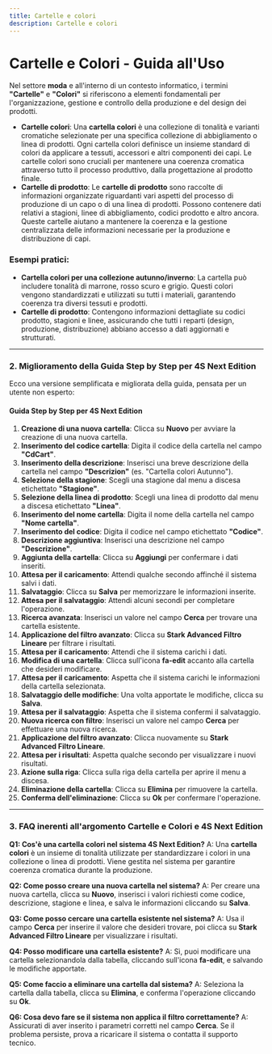 ```yaml
---
title: Cartelle e colori
description: Cartelle e colori
---
```


# Cartelle e Colori - Guida all'Uso

Nel settore **moda** e all'interno di un contesto informatico, i termini **"Cartelle"** e **"Colori"** si riferiscono a elementi fondamentali per l'organizzazione, gestione e controllo della produzione e del design dei prodotti.

* **Cartelle colori**: Una **cartella colori** è una collezione di tonalità e varianti cromatiche selezionate per una specifica collezione di abbigliamento o linea di prodotti. Ogni cartella colori definisce un insieme standard di colori da applicare a tessuti, accessori e altri componenti dei capi. Le cartelle colori sono cruciali per mantenere una coerenza cromatica attraverso tutto il processo produttivo, dalla progettazione al prodotto finale.
* **Cartelle di prodotto**: Le **cartelle di prodotto** sono raccolte di informazioni organizzate riguardanti vari aspetti del processo di produzione di un capo o di una linea di prodotti. Possono contenere dati relativi a stagioni, linee di abbigliamento, codici prodotto e altro ancora. Queste cartelle aiutano a mantenere la coerenza e la gestione centralizzata delle informazioni necessarie per la produzione e distribuzione di capi.

### Esempi pratici:

* **Cartella colori per una collezione autunno/inverno**: La cartella può includere tonalità di marrone, rosso scuro e grigio. Questi colori vengono standardizzati e utilizzati su tutti i materiali, garantendo coerenza tra diversi tessuti e prodotti.
* **Cartelle di prodotto**: Contengono informazioni dettagliate su codici prodotto, stagioni e linee, assicurando che tutti i reparti (design, produzione, distribuzione) abbiano accesso a dati aggiornati e strutturati.

***

### 2. Miglioramento della Guida Step by Step per **4S Next Edition**

Ecco una versione semplificata e migliorata della guida, pensata per un utente non esperto:

#### Guida Step by Step per 4S Next Edition

1. **Creazione di una nuova cartella**: Clicca su **Nuovo** per avviare la creazione di una nuova cartella.
2. **Inserimento del codice cartella**: Digita il codice della cartella nel campo **"CdCart"**.
3. **Inserimento della descrizione**: Inserisci una breve descrizione della cartella nel campo **"Descrizion"** (es. "Cartella colori Autunno").
4. **Selezione della stagione**: Scegli una stagione dal menu a discesa etichettato **"Stagione"**.
5. **Selezione della linea di prodotto**: Scegli una linea di prodotto dal menu a discesa etichettato **"Linea"**.
6. **Inserimento del nome cartella**: Digita il nome della cartella nel campo **"Nome cartella"**.
7. **Inserimento del codice**: Digita il codice nel campo etichettato **"Codice"**.
8. **Descrizione aggiuntiva**: Inserisci una descrizione nel campo **"Descrizione"**.
9. **Aggiunta della cartella**: Clicca su **Aggiungi** per confermare i dati inseriti.
10. **Attesa per il caricamento**: Attendi qualche secondo affinché il sistema salvi i dati.
11. **Salvataggio**: Clicca su **Salva** per memorizzare le informazioni inserite.
12. **Attesa per il salvataggio**: Attendi alcuni secondi per completare l'operazione.
13. **Ricerca avanzata**: Inserisci un valore nel campo **Cerca** per trovare una cartella esistente.
14. **Applicazione del filtro avanzato**: Clicca su **Stark Advanced Filtro Lineare** per filtrare i risultati.
15. **Attesa per il caricamento**: Attendi che il sistema carichi i dati.
16. **Modifica di una cartella**: Clicca sull'icona **fa-edit** accanto alla cartella che desideri modificare.
17. **Attesa per il caricamento**: Aspetta che il sistema carichi le informazioni della cartella selezionata.
18. **Salvataggio delle modifiche**: Una volta apportate le modifiche, clicca su **Salva**.
19. **Attesa per il salvataggio**: Aspetta che il sistema confermi il salvataggio.
20. **Nuova ricerca con filtro**: Inserisci un valore nel campo **Cerca** per effettuare una nuova ricerca.
21. **Applicazione del filtro avanzato**: Clicca nuovamente su **Stark Advanced Filtro Lineare**.
22. **Attesa per i risultati**: Aspetta qualche secondo per visualizzare i nuovi risultati.
23. **Azione sulla riga**: Clicca sulla riga della cartella per aprire il menu a discesa.
24. **Eliminazione della cartella**: Clicca su **Elimina** per rimuovere la cartella.
25. **Conferma dell'eliminazione**: Clicca su **Ok** per confermare l'operazione.

***

### 3. FAQ inerenti all'argomento **Cartelle e Colori** e 4S Next Edition

**Q1: Cos'è una cartella colori nel sistema 4S Next Edition?**
A: Una **cartella colori** è un insieme di tonalità utilizzate per standardizzare i colori in una collezione o linea di prodotti. Viene gestita nel sistema per garantire coerenza cromatica durante la produzione.

**Q2: Come posso creare una nuova cartella nel sistema?**
A: Per creare una nuova cartella, clicca su **Nuovo**, inserisci i valori richiesti come codice, descrizione, stagione e linea, e salva le informazioni cliccando su **Salva**.

**Q3: Come posso cercare una cartella esistente nel sistema?**
A: Usa il campo **Cerca** per inserire il valore che desideri trovare, poi clicca su **Stark Advanced Filtro Lineare** per visualizzare i risultati.

**Q4: Posso modificare una cartella esistente?**
A: Sì, puoi modificare una cartella selezionandola dalla tabella, cliccando sull'icona **fa-edit**, e salvando le modifiche apportate.

**Q5: Come faccio a eliminare una cartella dal sistema?**
A: Seleziona la cartella dalla tabella, clicca su **Elimina**, e conferma l'operazione cliccando su **Ok**.

**Q6: Cosa devo fare se il sistema non applica il filtro correttamente?**
A: Assicurati di aver inserito i parametri corretti nel campo **Cerca**. Se il problema persiste, prova a ricaricare il sistema o contatta il supporto tecnico.